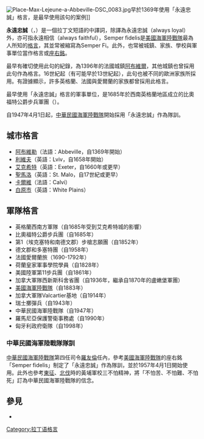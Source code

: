 [[File:Place-Max-Lejeune-a-Abbeville-DSC_0083.jpg|thumb]]早於1369年使用「永遠忠誠」格言，是最早使用該句的案例]]

'''永遠忠誠'''（{{lang-la|''Semper fidelis''}}，{{IPA-la|ˈsɛm.pɛr fɪˈdeː.lɪs}}）是一個拉丁文短語的中譯詞，除譯為永遠忠誠（always loyal）外，亦可指永遠相信（always faithful），Semper fidelis是[[美國海軍陸戰隊|美國海軍陸戰隊]]最為人所知的[[格言|格言]]，其並常被縮寫為Semper Fi。此外，也常被城鎮、家族、學校與軍事單位當作格言或[[座右銘|座右銘]]。

最早有確切使用此句的紀錄，為1396年的法國城鎮[[阿布維爾|阿布維爾]]，其他城鎮也曾採用此句作為格言。16世紀起（有可能早於13世紀起），此句也被不同的歐洲家族所採用。有證據顯示，許多英格蘭、法國與愛爾蘭的家族都曾採用此格言。

最早使用「永遠忠誠」格言的軍事單位，是1685年於西南英格蘭地區成立的比奧福特公爵步兵軍團（{{lang|en|Duke of Beaufort's Regiment of Foot}}）。

自1947年4月1日起，[[中華民國海軍陸戰隊|中華民國海軍陸戰隊]]開始採用「永遠忠誠」作為隊訓。

== 城市格言 ==

* [[阿布维尔|阿布維勒]]（法語：Abbeville，自1369年開始）
* [[利沃夫|利維夫]]（英語：Lviv，自1658年開始）
* [[埃克塞特|艾克希特]]（英語：Exeter，自1660年或更早）
* [[圣马洛|聖馬洛]]（英語：St. Malo，自17世紀或更早）
* [[卡尔维|卡爾維]]（法語：Calvi）
* [[白原市_(紐約州)|白原市]]（英語：White Plains）

== 軍隊格言 ==

* 英格蘭西南方軍隊（自1685年受到艾克希特城的影響）
* 比奧福特公爵步兵團（自1685年）
* 第1（埃克塞特和南德文郡）步槍志願團（自1852年）
* 德文郡和多塞特團（自1958年）
* 法國愛爾蘭旅（1690-1792年）
* 荷蘭皇家軍事學院學員（自1828年）
* 美國陸軍第11步兵團（自1861年）
* 加拿大軍隊西新斯科舍省團（自1936年，繼承自1870年的盧嫩堡軍團）
* [[美国海军陆战队|美國海軍陸戰隊]]（自1883年）
* 加拿大軍隊Valcartier基地（自1914年）
* 瑞士擲彈兵（自1943年）
* 中華民國海軍陸戰隊（自1947年）
* 羅馬尼亞保護警衛事務處（自1990年）
* 匈牙利政府衛隊（自1998年）
=== 中華民國海軍陸戰隊隊訓 ===
[[中華民國海軍陸戰隊|中華民國海軍陸戰隊]]第四任司令[[羅友倫|羅友倫]]任內，參考[[美國海軍陸戰隊|美國海軍陸戰隊]]的座右銘「Semper fidelis」制定了「永遠忠誠」作為隊訓，並於1957年4月1日開始使用。此外也參考[[東征|東征]]、[[北伐|北伐]]時的黃埔軍校三不怕精神，將「不怕苦、不怕難、不怕死」訂為中華民國海軍陸戰隊的信念。

==參見==
*{{link-en|永遠忠誠進行曲|Semper Fidelis (march)}}


[[Category:拉丁语格言|Category:拉丁语格言]]
